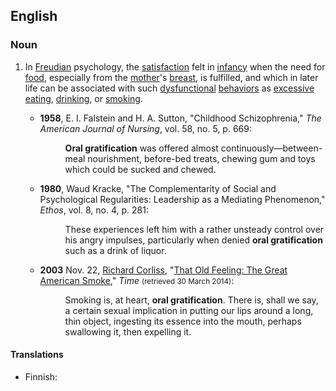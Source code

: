 ==English==

===Noun===
{{en-noun|~}}

# {{lb|en|psychology}} In [[Freudian]] psychology, the [[satisfaction]] felt in [[infancy]] when the need for [[food]], especially from the [[mother]]'s [[breast]], is fulfilled, and which in later life can be associated with such [[dysfunctional]] [[behavior]]s as [[excessive]] [[eating]], [[drinking]], or [[smoking]].
#* '''1958''', E. I. Falstein and H. A. Sutton, "Childhood Schizophrenia," ''The American Journal of Nursing'', vol. 58, no. 5, p. 669:
#*: '''Oral gratification''' was offered almost continuously—between-meal nourishment, before-bed treats, chewing gum and toys which could be sucked and chewed.
#* '''1980''', Waud Kracke, "The Complementarity of Social and Psychological Regularities: Leadership as a Mediating Phenomenon," ''Ethos'', vol. 8, no. 4, p. 281:
#*: These experiences left him with a rather unsteady control over his angry impulses, particularly when denied '''oral gratification''' such as a drink of liquor.
#* '''2003''' Nov. 22, [[w:Richard Corliss|Richard Corliss]], "[http://content.time.com/time/arts/article/0,8599,548824,00.html That Old Feeling: The Great American Smoke]," ''Time'' <small>(retrieved 30 March 2014)</small>:
#*: Smoking is, at heart, '''oral gratification'''. There is, shall we say, a certain sexual implication in putting our lips around a long, thin object, ingesting its essence into the mouth, perhaps swallowing it, then expelling it.

====Translations====
{{trans-top|Freudian psychology: satisfaction felt in infancy when the need for mother's breast is fulfilled}}
* Finnish: {{t|fi|[[oraalinen]] [[mielihyvä]]}}
{{trans-mid}}
{{trans-bottom}}